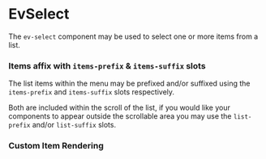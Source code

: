 

<Meta of={EvSelectStories} />

# EvSelect
The `ev-select` component may be used to select one or more items from a list.

<Canvas>
    <Story of={EvSelectStories.Primary} />
</Canvas>
<ArgsTable story='Primary' />


### Items affix with `items-prefix` &amp; `items-suffix` slots
The list items within the menu may be prefixed and/or suffixed
using the `items-prefix` and `items-suffix` slots respectively.

Both are included within the scroll of the list, if you would like
your components to appear outside the scrollable area you may use
the `list-prefix` and/or `list-suffix` slots.

<Canvas>
    <Story of={EvSelectStories.ItemsAffix} />
</Canvas>


### Custom Item Rendering

<Canvas>
    <Story of={EvSelectStories.CustomItem} />
</Canvas>